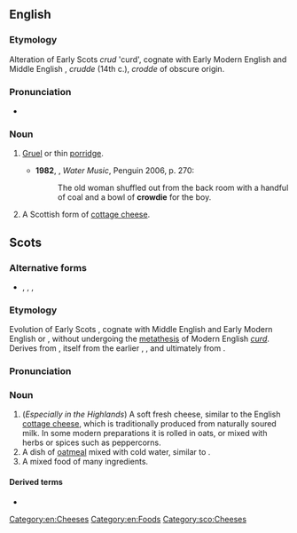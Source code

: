 ==English==
{{wikipedia}}

===Etymology===
Alteration of Early Scots ''crud'' 'curd', cognate with Early Modern English and Middle English {{inh|en|enm|crud}}, ''crudde'' (14th c.), ''crodde'' of obscure origin.

===Pronunciation===
* {{a|UK}} {{IPA|en|/ˈkɹaʊdi/}}

===Noun===
{{en-noun|~}}

# {{lb|en|Scotland|now|_|historical}} [[gruel|Gruel]] or thin [[porridge]].
#* '''1982''', {{w|TC Boyle}}, ''Water Music'', Penguin 2006, p. 270:
#*: The old woman shuffled out from the back room with a handful of coal and a bowl of '''crowdie''' for the boy.
# A Scottish form of [[cottage cheese]].

==Scots==

===Alternative forms===
* {{l|sco|croodie}}, {{l|sco|croudie}}, {{l|sco|croudy}}, {{l|sco|crowdy}}

===Etymology===
Evolution of Early Scots {{m|sco|crud}}, cognate with Middle English and Early Modern English {{m|enm|crud}} or {{m|enm|crudde|t=coagulated milk; curd; any coagulated or thickened substance; dregs}}, without undergoing the [[metathesis]] of Modern English ''[[curd]]''. Derives from {{der|sco|ang|crūdan|t=to press}}, itself from the earlier {{inh|sco|gem-pro|*krūdaną}}, {{m|gem-pro|*kreudaną}}, and ultimately from {{der|gem-pro|ine-pro|*grewt-|t=to push; press}}.

===Pronunciation===
{{IPA|sco|/krʌudi/}}

===Noun===
{{sco-noun|-}}

# (''Especially in the Highlands'') A soft fresh cheese, similar to the English [[cottage cheese]], which is traditionally produced from naturally soured milk. In some modern preparations it is rolled in oats, or mixed with herbs or spices such as peppercorns.
# A dish of [[oatmeal]] mixed with cold water, similar to {{l|sco|brose}}.
# A mixed food of many ingredients.

====Derived terms====
* {{l|sco|crowdie-mowdie}}

[[Category:en:Cheeses]]
[[Category:en:Foods]]
[[Category:sco:Cheeses]]